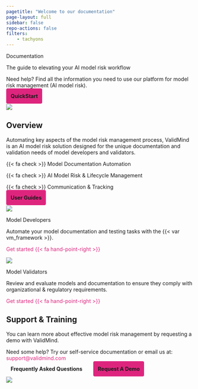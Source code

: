 ```yaml
---
pagetitle: "Welcome to our documentation"
page-layout: full
sidebar: false
repo-actions: false
filters:
    - tachyons
---
```


```{=html}
<style>
a {
  color: #DE257E;
  text-decoration: none;
}

a:hover {
  /* color: #DE257E; */
  text-decoration: none;
}

</style>
```

::: {.column-screen .homepage}

<!-- INTRO BANNER -->

::: {.grid .hero}

::: {.g-col-5}

:::: {.f6}
Documentation
:::: 

:::: {.f2}
The guide to elevating your AI model risk workflow
::::

Need help? Find all the information you need to use our platform for model risk management (AI model risk).

<div class="sidebar-search">
  <div id="quarto-search" class="type-textbox" title="Search">

  </div>
</div>

<a class="btn btn-primary" role="button" style="padding: 12px;color: var(--bs-white);background: #DE257E;border-radius: 4px;margin-top: 40px;font-family: 'Inter';font-style: normal;font-weight: 700;font-size: 14px;line-height: 100%;border: 1px solid var(--bs-pink);" href="get-started/developer-framework/try-with-jupyterhub.html">QuickStart</a>

:::

::: {.g-col-7}
![](assets/img/Group%2038-2.png){fig-alt="A decorative screenshot showing ValidMind"}
:::


:::

<!-- OVERVIEW SECTION -->

::: {.grid .overview}

::: {.g-col-4}

## Overview

Automating key aspects of the model risk management process, ValidMind is an AI model risk solution designed for the unique documentation and validation needs of model developers and validators.

:::: {.navy}
{{< fa check >}} Model Documentation Automation

{{< fa check >}} AI Model Risk & Lifecycle Management

{{< fa check >}} Communication & Tracking
:::: 

<a class="btn btn-primary" role="button" style="padding: 12px;color: var(--bs-white);background: #DE257E;border-radius: 4px;margin-top: 20px;font-family: 'Inter';font-style: normal;font-weight: 700;font-size: 14px;line-height: 100%;border: 1px solid var(--bs-pink);" href="guide/guides.html">User Guides</a>

:::

::: {.g-col-4}


:::: {.ba .b--black-10 .br3 .shadow-4 .h-100}


![](assets/img/f1.png){fig-alt="A decorative stylized flowchart"}

:::: {.ph4}

:::: {.navy .f4}
Model Developers
::::

Automate your model documentation and testing tasks with the {{< var vm_framework >}}.

[Get started {{< fa hand-point-right >}}](developer-framework/get-started-developer-framework.qmd)

::::

:::: 


::::



::: {.g-col-4}


:::: {.ba .b--black-10 .br3 .shadow-4 .h-100}


![](assets/img/f2.png){fig-alt="A decorative stylized checklist"}

:::: {.ph4}

:::: {.navy .f4}
Model Validators
::::

Review and evaluate models and documentation to ensure they comply with organizational & regulatory requirements.

[Get started {{< fa hand-point-right >}}](guide/model-validation/preparing-validation-reports.qmd)

::::

:::: 


:::

:::

<!-- SUPPORT SECTION -->

::: {.grid .support}

::: {.g-col-5}

## Support & Training

You can learn more about effective model risk management by requesting a demo with ValidMind.

::: {.callout}
Need some help? Try our self-service documentation or email us at: [support@validmind.com](mailto:support@validmind.com)
:::

<a class="btn btn-secondary" role="button" style="padding: 12px;color: var(--bs-white);background: transparent;border-radius: 4px;margin-top: 4px;font-family: 'Inter';font-style: normal;font-weight: 700;font-size: 14px;line-height: 100%;margin-right: 8px;border: 1px solid var(--bs-white);border-left-color: var(--bs-white);" href="faq/faq.html">Frequently Asked Questions</a><a class="btn btn-primary" role="button" style="padding: 12px;color: var(--bs-white);background: #DE257E;border-radius: 4px;margin-top: 4px;margin-left:10px;font-family: 'Inter';font-style: normal;font-weight: 700;font-size: 14px;line-height: 100%;border: 1px solid var(--bs-pink);" href="https://validmind.com/contact/">Request A Demo</a>

::: 

::: {.g-col-7}

![](assets/img/Group%2026.png){fig-alt="A decorative stylized document"}

::: 

:::


:::